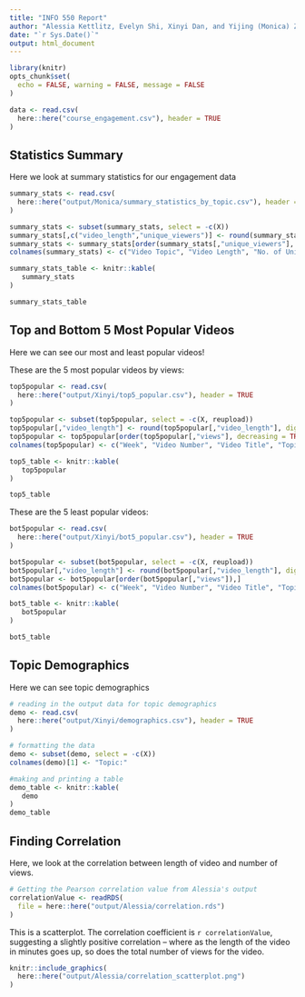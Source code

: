 ```yaml
---
title: "INFO 550 Report"
author: "Alessia Kettlitz, Evelyn Shi, Xinyi Dan, and Yijing (Monica) Zhu"
date: "`r Sys.Date()`"
output: html_document
---
```


```r
library(knitr)
opts_chunk$set(
  echo = FALSE, warning = FALSE, message = FALSE
)
```

```r
data <- read.csv(
  here::here("course_engagement.csv"), header = TRUE
)
```

## Statistics Summary
Here we look at summary statistics for our engagement data

```r
summary_stats <- read.csv(
  here::here("output/Monica/summary_statistics_by_topic.csv"), header = TRUE
)

summary_stats <- subset(summary_stats, select = -c(X))
summary_stats[,c("video_length","unique_viewers")] <- round(summary_stats[,c("video_length","unique_viewers")], digits = 2)
summary_stats <- summary_stats[order(summary_stats[,"unique_viewers"], decreasing = TRUE),]
colnames(summary_stats) <- c("Video Topic", "Video Length", "No. of Unique Viewers")

summary_stats_table <- knitr::kable(
   summary_stats
)

summary_stats_table
```

## Top and Bottom 5 Most Popular Videos
Here we can see our most and least popular videos!

These are the 5 most popular videos by views:
```r
top5popular <- read.csv(
  here::here("output/Xinyi/top5_popular.csv"), header = TRUE
)

top5popular <- subset(top5popular, select = -c(X, reupload))
top5popular[,"video_length"] <- round(top5popular[,"video_length"], digits = 2)
top5popular <- top5popular[order(top5popular[,"views"], decreasing = TRUE),]
colnames(top5popular) <- c("Week", "Video Number", "Video Title", "Topic", "Views", "Unique Viewers", "Video Length", "Video Length")

top5_table <- knitr::kable(
   top5popular
)

top5_table
```

These are the 5 least popular videos:
```r
bot5popular <- read.csv(
  here::here("output/Xinyi/bot5_popular.csv"), header = TRUE
)

bot5popular <- subset(bot5popular, select = -c(X, reupload))
bot5popular[,"video_length"] <- round(bot5popular[,"video_length"], digits = 2)
bot5popular <- bot5popular[order(bot5popular[,"views"]),]
colnames(bot5popular) <- c("Week", "Video Number", "Video Title", "Topic", "Views", "Unique Viewers", "Video Length", "Video Length")

bot5_table <- knitr::kable(
   bot5popular
)

bot5_table
```


## Topic Demographics
Here we can see topic demographics
```r
# reading in the output data for topic demographics
demo <- read.csv(
  here::here("output/Xinyi/demographics.csv"), header = TRUE
)

# formatting the data
demo <- subset(demo, select = -c(X))
colnames(demo)[1] <- "Topic:"

#making and printing a table
demo_table <- knitr::kable(
   demo
)
demo_table
```

## Finding Correlation
Here, we look at the correlation between length of video and number of views.

```r
# Getting the Pearson correlation value from Alessia's output
correlationValue <- readRDS(
  file = here::here("output/Alessia/correlation.rds")
)
```

This is a scatterplot. The correlation coefficient is `r correlationValue`, suggesting a slightly positive correlation -- where as the length of the video in minutes goes up, so does the total number of views for the video. 

```r
knitr::include_graphics(
  here::here("output/Alessia/correlation_scatterplot.png")
)
```